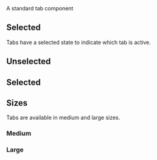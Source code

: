 
<Meta of={TabStories} />
<Title>Components/Tab</Title>
<Subtitle>A standard tab component</Subtitle>

<Primary />
<Controls />

## Selected

Tabs have a selected state to indicate which tab is active.

## Unselected

<Canvas of={TabStories.Medium} />

## Selected

<Canvas of={TabStories.Selected} />

## Sizes

Tabs are available in medium and large sizes.

### Medium

<Canvas of={TabStories.Medium} />

### Large

<Canvas of={TabStories.Large} />
